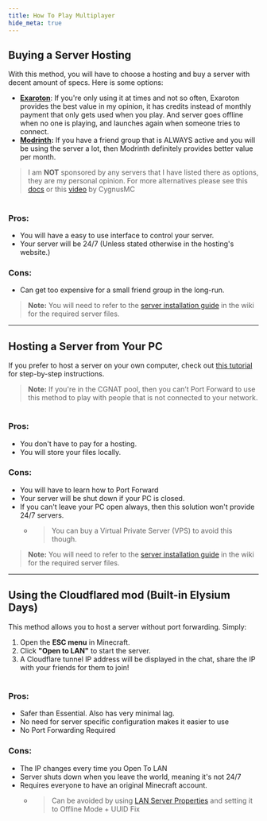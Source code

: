 ```yaml
---
title: How To Play Multiplayer
hide_meta: true
---
```


## Buying a Server Hosting
With this method, you will have to choose a hosting and buy a server with decent amount of specs. Here is some options:
  - **[Exaroton](https://exaroton.com)**: If you're only using it at times and not so often, Exaroton provides the best value in my opinion, it has credits instead of monthly payment that only gets used when you play. And server goes offline when no one is playing, and launches again when someone tries to connect.
  - **[Modrinth](https://modrinth.com/servers):** If you have a friend group that is ALWAYS active and you will be using the server a lot, then Modrinth definitely provides better value per month.
> I am __NOT__ sponsored by any servers that I have listed there as options, they are my personal opinion. For more alternatives please see this [docs](https://docs.google.com/spreadsheets/d/1HZE7Pi6FPEhbN-JQtXKX69Udp6dA5OBOu4Kpdzz53MI/edit?usp=sharing) or this [video](https://youtu.be/gNMBYhEuDv8) by CygnusMC

#

### Pros:
- You will have a easy to use interface to control your server.
- Your server will be 24/7 (Unless stated otherwise in the hosting's website.)

### Cons:
- Can get too expensive for a small friend group in the long-run.

> **Note:** You will need to refer to the [server installation guide](https://moddedmc.wiki/tr/project/elysium-days/docs/installation_guides/server_installation) in the wiki for the required server files.

---

## Hosting a Server from Your PC
If you prefer to host a server on your own computer, check out [this tutorial](https://www.youtube.com/watch?v=sg91I4vg7ew) for step-by-step instructions.  
> **Note:** If you're in the CGNAT pool, then you can’t Port Forward to use this method to play with people that is not connected to your network.

#

### Pros:
- You don't have to pay for a hosting.
- You will store your files locally.

### Cons:
- You will have to learn how to Port Forward
- Your server will be shut down if your PC is closed.
- If you can't leave your PC open always, then this solution won't provide 24/7 servers.
  - > You can buy a Virtual Private Server (VPS) to avoid this though.

> **Note:** You will need to refer to the [server installation guide](https://moddedmc.wiki/tr/project/elysium-days/docs/installation_guides/server_installation) in the wiki for the required server files.

---

## Using the Cloudflared mod (Built-in Elysium Days)
This method allows you to host a server without port forwarding. Simply:
1. Open the **ESC menu** in Minecraft.
2. Click **"Open to LAN"** to start the server.
3. A Cloudflare tunnel IP address will be displayed in the chat, share the IP with your friends for them to join!

#

### Pros:
- Safer than Essential. Also has very minimal lag.
- No need for server specific configuration makes it easier to use
- No Port Forwarding Required

### Cons:
- The IP changes every time you Open To LAN
- Server shuts down when you leave the world, meaning it's not 24/7
- Requires everyone to have an original Minecraft account.
  - > Can be avoided by using [LAN Server Properties](https://www.curseforge.com/minecraft/mc-mods/lan-server-properties) and setting it to Offline Mode + UUID Fix
